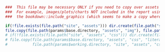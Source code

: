 ```r
  ###  This file may be necessary ONLY if you need to copy over assets
  ###  For example, images/plots/charts NOT included in the report using
  ###  the bookdown::include_graphics (which seems to make a copy where needed)

  if(!file.exists(file.path("site", "assets"))) dir.create(file.path("site", "assets"))
  file.copy(file.path(params$base.directory, "assets", "img"), file.path("site", "assets"), recursive = TRUE)
  # if(!file.exists(file.path("site", "assets", "css"))) dir.create(file.path("site", "assets", "css"))
  # file.copy(file.path(params$base.directory, "assets", "css", "literasee_bookdown_style.css"),
  #           file.path(params$working.directory, "site", "assets", "css", "literasee_bookdown_style.css"), recursive = TRUE)
```
